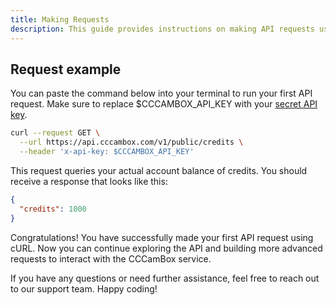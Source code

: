 ```yaml
---
title: Making Requests
description: This guide provides instructions on making API requests using cURL. It includes a sample command that can be copied into the terminal, along with details on replacing the placeholder API key. The response format is also shown. The guide concludes with an encouragement to explore more advanced requests using CCCamBox.
---
```


## Request example

You can paste the command below into your terminal to run your first API request. Make sure to replace $CCCAMBOX_API_KEY with your [secret API key](/documentation/authentification).

```bash
curl --request GET \
  --url https://api.cccambox.com/v1/public/credits \
  --header 'x-api-key: $CCCAMBOX_API_KEY'
```

This request queries your actual account balance of credits. You should receive a response that looks like this:

```json
{
  "credits": 1000
}
```

Congratulations! You have successfully made your first API request using cURL. Now you can continue exploring the API and building more advanced requests to interact with the CCCamBox service.

If you have any questions or need further assistance, feel free to reach out to our support team. Happy coding!
